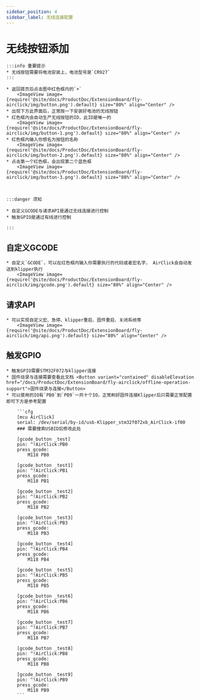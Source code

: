 ```yaml
---
sidebar_position: 4
sidebar_label: 无线连接配置
---
```


# 无线按钮添加

    :::info 重要提示
    * 无线按钮需要将电池安装上，电池型号是`CR927`
    :::

    * 返回首页后点击图中红色框内的`+`
        <ImageView image={require('@site/docs/ProductDoc/ExtensionBoard/fly-airclick/img/button.png').default} size="80%" align="Center" />
    * 出现下方此界面后，正常按一下安装好电池的无线按钮
    * 红色框内会自动生产无线按钮的ID，此ID是唯一的
        <ImageView image={require('@site/docs/ProductDoc/ExtensionBoard/fly-airclick/img/button-1.png').default} size="80%" align="Center" />
    * 红色框内输入你想名为按钮的名称
        <ImageView image={require('@site/docs/ProductDoc/ExtensionBoard/fly-airclick/img/button-2.png').default} size="80%" align="Center" />
    * 点击第一个红色框，会出现第二个蓝色框
        <ImageView image={require('@site/docs/ProductDoc/ExtensionBoard/fly-airclick/img/button-3.png').default} size="80%" align="Center" />



    :::danger 须知

    * 自定义GCODE与请求API是通过无线连接进行控制
    * 触发GPIO是通过有线进行控制

    :::

## 自定义GCODE
    * 自定义`GCODE`，可以在红色框内输入你需要执行的代码或者宏名字， AirClick会自动发送到klipper执行
        <ImageView image={require('@site/docs/ProductDoc/ExtensionBoard/fly-airclick/img/gcode.png').default} size="80%" align="Center" />

## 请求API
    * 可以实现自定义宏、急停、klipper重启、固件重启、关闭系统等
        <ImageView image={require('@site/docs/ProductDoc/ExtensionBoard/fly-airclick/img/api.png').default} size="80%" align="Center" />

## 触发GPIO
    * 触发GPIO需要STM32F072与klipper连接
    * 固件烧录与连接需要查看此文档 <Button variant="contained" disableElevation href="/docs/ProductDoc/ExtensionBoard/fly-airclick/offline-operation-support">固件烧录与连接</Button>
    * 可以使用的IO有`PB0`到`PB9`一共十个IO，正常刷好固件连接Klipper后只需要正常配置即可下方是参考配置
    
        ```cfg
        [mcu AirClick]
        serial: /dev/serial/by-id/usb-Klipper_stm32f072xb_AirClick-if00
        ### 需要搜索USBID后修改此处

        [gcode_button _test]
        pin: ^!AirClick:PB0
        press_gcode:
            M118 PB0

        [gcode_button _test1]
        pin: ^!AirClick:PB1
        press_gcode:
            M118 PB1

        [gcode_button _test2]
        pin: ^!AirClick:PB2
        press_gcode:
            M118 PB2

        [gcode_button _test3]
        pin: ^!AirClick:PB3
        press_gcode:
            M118 PB3

        [gcode_button _test4]
        pin: ^!AirClick:PB4
        press_gcode:
            M118 PB4

        [gcode_button _test5]
        pin: ^!AirClick:PB5
        press_gcode:
            M118 PB5

        [gcode_button _test6]
        pin: ^!AirClick:PB6
        press_gcode:
            M118 PB6

        [gcode_button _test7]
        pin: ^!AirClick:PB7
        press_gcode:
            M118 PB7

        [gcode_button _test8]
        pin: ^!AirClick:PB8
        press_gcode:
            M118 PB8

        [gcode_button _test9]
        pin: ^!AirClick:PB9
        press_gcode:
            M118 PB9
        ```